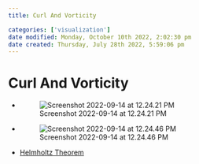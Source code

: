 ```yaml
---
title: Curl And Vorticity

categories: ['visualization']
date modified: Monday, October 10th 2022, 2:02:30 pm
date created: Thursday, July 28th 2022, 5:59:06 pm
---
```


# Curl And Vorticity
- ![Screenshot 2022-09-14 at 12.24.21 PM](images/Screenshot%202022-09-14%20at%2012.24.21%20PM.png)
- ![Screenshot 2022-09-14 at 12.24.46 PM](images/Screenshot%202022-09-14%20at%2012.24.46%20PM.png)
- [Helmholtz Theorem](Helmholtz%20Theorem.qmd)



